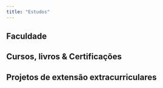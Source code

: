 ```yaml
---
title: "Estudos"
---
```




## Faculdade



## Cursos, livros & Certificações




## Projetos de extensão extracurriculares

